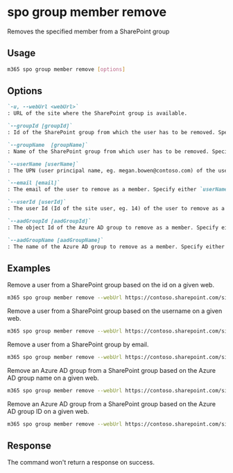
# spo group member remove

Removes the specified member from a SharePoint group

## Usage

```sh
m365 spo group member remove [options]
```

## Options

```md definition-list
`-u, --webUrl <webUrl>`
: URL of the site where the SharePoint group is available.

`--groupId [groupId]`
: Id of the SharePoint group from which the user has to be removed. Specify either `groupName` or `groupId`, but not both.

`--groupName  [groupName]`
: Name of the SharePoint group from which user has to be removed. Specify either `groupName` or `groupId`, but not both.

`--userName [userName]`
: The UPN (user principal name, eg. megan.bowen@contoso.com) of the user that needs to be removed. Specify either `userName`, `email`, `userId`, `aadGroupId` or `aadGroupName`.

`--email [email]`
: The email of the user to remove as a member. Specify either `userName`, `email`, `userId`, `aadGroupId` or `aadGroupName`.

`--userId [userId]`
: The user Id (Id of the site user, eg. 14) of the user to remove as a member. Specify either `userName`, `email`, `userId`, `aadGroupId` or `aadGroupName`.

`--aadGroupId [aadGroupId]`
: The object Id of the Azure AD group to remove as a member. Specify either `userName`, `email`, `userId`, `aadGroupId` or `aadGroupName`.

`--aadGroupName [aadGroupName]`
: The name of the Azure AD group to remove as a member. Specify either `userName`, `email`, `userId`, `aadGroupId` or `aadGroupName`.
```

<Global />

## Examples

Remove a user from a SharePoint group based on the id on a given web.

```sh
m365 spo group member remove --webUrl https://contoso.sharepoint.com/sites/SiteA --groupId 5 --userName "Alex.Wilber@contoso.com"
```

Remove a user from a SharePoint group based on the username on a given web.

```sh
m365 spo group member remove --webUrl https://contoso.sharepoint.com/sites/SiteA --groupName "Site A Visitors" --email "Alex.Wilber@contoso.com"
```

Remove a user from a SharePoint group by email.

```sh
m365 spo group member remove --webUrl https://contoso.sharepoint.com/sites/SiteA --groupName "Site A Visitors" --userId 14
```

Remove an Azure AD group from a SharePoint group based on the Azure AD group name on a given web.

```sh
m365 spo group member remove --webUrl https://contoso.sharepoint.com/sites/SiteA --groupId 5 --aadGroupName "Azure AD Security Group"
```

Remove an Azure AD group from a SharePoint group based on the Azure AD group ID on a given web.

```sh
m365 spo group member remove --webUrl https://contoso.sharepoint.com/sites/SiteA --groupName "Site A Visitors" --aadGroupId "5786b8e8-c495-4734-b345-756733960730"
```

## Response

The command won't return a response on success.
